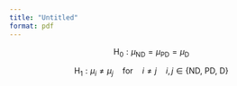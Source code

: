 ```yaml
---
title: "Untitled"
format: pdf
---
```


$$
\text{H}_0: \mu_{\text{ND}}=\mu_{\text{PD}}=\mu_{\text{D}}
$$

$$
\text{H}_1: \mu_i \ne \mu_j \quad \text{for} \quad i\ne j \quad i,j \in \left\{ \text{ND, PD, D}\right\}
$$
